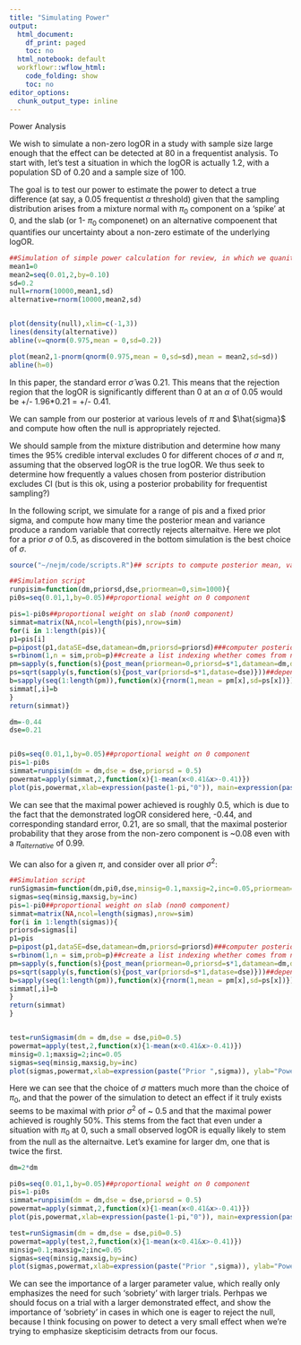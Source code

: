 ```yaml
---
title: "Simulating Power"
output:
  html_document:
    df_print: paged
    toc: no
  html_notebook: default
  workflowr::wflow_html:
    code_folding: show
    toc: no
editor_options:
  chunk_output_type: inline
---
```


Power Analysis

We wish to simulate a non-zero logOR in a study with sample size large enough that the effect can be detected at $80%$ in a frequentist analysis. To start with, let's test a situation in which the logOR is actually 1.2, with a population SD of $0.20$ and a sample size of 100.

The goal is to test our power to estimate the power to detect a true difference (at say, a 0.05 frequentist $\alpha$ threshold) given that the sampling distribution arises from a mixture normal with $\pi_{0}$ component on a 'spike' at 0, and the slab (or 1- $\pi_{0}$ componenet) on an alternative compoenent that quantifies our uncertainty about a non-zero estimate of the underlying logOR.  

```r
##Simulation of simple power calculation for review, in which we quanitfy the difference between a null and alternaitve distribution and compute how many times the empirical alternative exceeds the rejection region
mean1=0
mean2=seq(0.01,2,by=0.10)
sd=0.2
null=rnorm(10000,mean1,sd)
alternative=rnorm(10000,mean2,sd)


plot(density(null),xlim=c(-1,3))
lines(density(alternative))
abline(v=qnorm(0.975,mean = 0,sd=0.2))

plot(mean2,1-pnorm(qnorm(0.975,mean = 0,sd=sd),mean = mean2,sd=sd))
abline(h=0)

```

In this paper, the standard error $\hat\sigma$ was 0.21. This means that the rejection region that the logOR is significantly different than 0 at an $\alpha$ of 0.05 would be +/- 1.96*0.21 = +/- 0.41.

We can sample from our posterior at various levels of $\pi$ and $\hat{sigma}$ and compute how often the null is appropriately rejected.




We should sample from the mixture distribution and determine how many times the $95\%$ credible interval excludes 0 for different choces of $\sigma$ and $\pi$, assuming that the observed logOR is the true logOR. We thus seek to determine how frequently a values chosen from posterior distribution excludes CI (but is this ok, using a posterior probability for frequentist sampling?)

In the following script, we simulate for a range of pis and a fixed prior sigma, and compute how many time the posterior mean and variance produce a random variable that correctly rejects alternaitve. Here we plot for a prior $\sigma$ of 0.5, as discovered in the bottom simulation is the best choice of $\sigma$.


```r

source("~/nejm/code/scripts.R")## scripts to compute posterior mean, variance and posterior weights

##Simulation script
runpisim=function(dm,priorsd,dse,priormean=0,sim=1000){
pi0s=seq(0.01,1,by=0.05)##proportional weight on 0 component

pis=1-pi0s##proportional weight on slab (non0 component)
simmat=matrix(NA,ncol=length(pis),nrow=sim)
for(i in 1:length(pis)){
p1=pis[i]
p=pipost(p1,dataSE=dse,datamean=dm,priorsd=priorsd)###computer posterior weight on nonzero component using chosen prior weight, i.e., p(Z=alternative| data)
s=rbinom(1,n = sim,prob=p)##create a list indexing whether comes from null or real depending on posterior weight, where for each simulation, an RV (0,1) is simulated from Binomial(n=1,size=1) according to posterio weight
pm=sapply(s,function(s){post_mean(priormean=0,priorsd=s*1,datamean=dm,datase=dse)})##depending on whether null or alternative chosen, simulate posterior mean of distribution
ps=sqrt(sapply(s,function(s){post_var(priorsd=s*1,datase=dse)}))##depending on whether null or alternative chosen, simulate posterior mean of distribution
b=sapply(seq(1:length(pm)),function(x){rnorm(1,mean = pm[x],sd=ps[x])})##for each simulation choose a rv according to simulated mean and variance
simmat[,i]=b
}
return(simmat)}

dm=-0.44
dse=0.21


pi0s=seq(0.01,1,by=0.05)##proportional weight on 0 component
pis=1-pi0s
simmat=runpisim(dm = dm,dse = dse,priorsd = 0.5)
powermat=apply(simmat,2,function(x){1-mean(x<0.41&x>-0.41)})
plot(pis,powermat,xlab=expression(paste(1-pi,"0")), main=expression(paste("Power vs ", 1-pi,"0")) ,pch=1,cex=0.5,col="red")
```


We can see that the maximal power achieved is roughly 0.5, which is due to the fact that the demonstrated logOR considered here, -0.44, and corresponding standard error, 0.21, are so small, that the maximal posterior probability that they arose from the non-zero component is ~0.08 even with a $\pi_{alternative}$ of 0.99.


We can also for a given $\pi$, and consider over all prior $\sigma^{2}$:

```r
##Simulation script
runSigmasim=function(dm,pi0,dse,minsig=0.1,maxsig=2,inc=0.05,priormean=0,sim=10000){
sigmas=seq(minsig,maxsig,by=inc)
pis=1-pi0##proportional weight on slab (non0 component)
simmat=matrix(NA,ncol=length(sigmas),nrow=sim)
for(i in 1:length(sigmas)){
priorsd=sigmas[i]
p1=pis
p=pipost(p1,dataSE=dse,datamean=dm,priorsd=priorsd)###computer posterior weight on nonzero component using chosen prior weight
s=rbinom(1,n = sim,prob=p)##create a list indexing whether comes from null or real depending on posterior weight, where for each simulation, an RV (0,1) is simulated from Binomial(n=1,size=1) according to posterio weight
pm=sapply(s,function(s){post_mean(priormean=0,priorsd=s*1,datamean=dm,datase=dse)})##depending on whether null or alternative chosen, simulate posterior mean of distribution
ps=sqrt(sapply(s,function(s){post_var(priorsd=s*1,datase=dse)}))##depending on whether null or alternative chosen, simulate posterior mean of distribution
b=sapply(seq(1:length(pm)),function(x){rnorm(1,mean = pm[x],sd=ps[x])})##for each simulation choose a rv according to simulated mean and variance
simmat[,i]=b
}
return(simmat)
}


test=runSigmasim(dm = dm,dse = dse,pi0=0.5)
powermat=apply(test,2,function(x){1-mean(x<0.41&x>-0.41)})
minsig=0.1;maxsig=2;inc=0.05
sigmas=seq(minsig,maxsig,by=inc)
plot(sigmas,powermat,xlab=expression(paste("Prior ",sigma)), ylab="Power", main=expression(paste("Power vs Prior ", sigma)) ,pch=1,cex=0.5,col="red")
```

Here we can see that the choice of $\sigma$ matters much more than the choice of $\pi_0$, and that the power of the simulation to detect an effect if it truly exists seems to be maximal with prior $\sigma^{2}$ of ~ 0.5 and that the maximal power achieved is roughly 50%. This stems from the fact that even under a situation with $\pi_0$ at 0, such a small observed logOR is equally likely to stem from the null as the alternaitve. Let's examine for larger dm, one that is twice the first.

```r

dm=2*dm

pi0s=seq(0.01,1,by=0.05)##proportional weight on 0 component
pis=1-pi0s
simmat=runpisim(dm = dm,dse = dse,priorsd = 0.5)
powermat=apply(simmat,2,function(x){1-mean(x<0.41&x>-0.41)})
plot(pis,powermat,xlab=expression(paste(1-pi,"0")), main=expression(paste("Power vs ", 1-pi,"0")) ,pch=1,cex=0.5,col="red")

test=runSigmasim(dm = dm,dse = dse,pi0=0.5)
powermat=apply(test,2,function(x){1-mean(x<0.41&x>-0.41)})
minsig=0.1;maxsig=2;inc=0.05
sigmas=seq(minsig,maxsig,by=inc)
plot(sigmas,powermat,xlab=expression(paste("Prior ",sigma)), ylab="Power", main=expression(paste("Power vs ", sigma)) ,pch=1,cex=0.5,col="red")
```

We can see the importance of a larger parameter value, which really only emphasizes the need for such 'sobriety' with larger trials. Perhpas we should focus on a trial with a larger demonstrated effect, and show the importance of 'sobriety' in cases in which one is eager to reject the null, because I think focusing on power to detect a very small effect when we're trying to emphasize skepticisim detracts from our focus.
